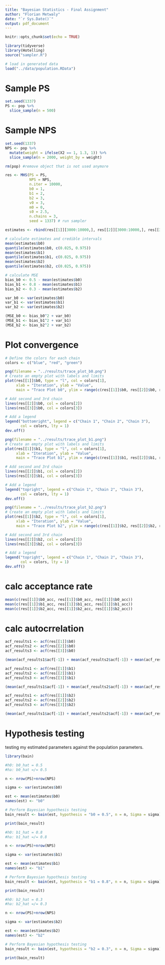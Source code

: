 ```yaml
---
title: "Bayesian Statistics - Final Assignment"
author: "Florian Metwaly"
date: "`r Sys.Date()`"
output: pdf_document
---
```


```r
knitr::opts_chunk$set(echo = TRUE)
```

```r
library(tidyverse)
library(Hotelling)
source("sampler.R")
```

```r
# load in generated data
load("../data/population.RData")
```

# Sample PS
```r
set.seed(1337)
PS <- pop %>%
  slice_sample(n = 500)
```

# Sample NPS
```r
set.seed(1337)
NPS <- pop %>%
  mutate(weight = ifelse(X2 == 1, 1.3, 1)) %>%
  slice_sample(n = 2000, weight_by = weight)
```

```r
rm(pop) #remove object that is not used anymore
```

```r
res <- MHS(PS = PS, 
           NPS = NPS, 
           n.iter = 10000, 
           b0 = 1, 
           b1 = 2, 
           b2 = 3, 
           v0 = 3, 
           m0 = 0, 
           s0 = 2.5, 
           n.chains = 3, 
           seed = 1337) # run sampler

estimates <- rbind(res[[1]][3000:10000,], res[[2]][3000:10000,], res[[3]][3000:10000,]) # remove burn in
```


```r
# calculate estimates and credible intervals
mean(estimates$b0)
quantile(estimates$b0, c(0.025, 0.975))
mean(estimates$b1)
quantile(estimates$b1, c(0.025, 0.975))
mean(estimates$b2)
quantile(estimates$b2, c(0.025, 0.975))
```

```r
# calculate MSE
bias_b0 <- 0.5 - mean(estimates$b0)
bias_b1 <- 0.8 - mean(estimates$b1)
bias_b2 <- 0.3 - mean(estimates$b2)

var_b0 <- var(estimates$b0)
var_b1 <- var(estimates$b1)
var_b2 <- var(estimates$b2)

(MSE_b0 <- bias_b0^2 + var_b0)
(MSE_b1 <- bias_b1^2 + var_b1)
(MSE_b2 <- bias_b2^2 + var_b2)
```

# Plot convergence
```r
# Define the colors for each chain
colors <- c("blue", "red", "green")

png(filename = "../results/trace_plot_b0.png")
# Create an empty plot with labels and limits
plot(res[[1]]$b0, type = "l", col = colors[1], 
     xlab = "Iteration", ylab = "Value", 
     main = "Trace Plot b0", ylim = range(c(res[[1]]$b0, res[[2]]$b0, res[[3]]$b0)))

# Add second and 3rd chain
lines(res[[2]]$b0, col = colors[2])
lines(res[[3]]$b0, col = colors[3])

# Add a legend
legend("bottomright", legend = c("Chain 1", "Chain 2", "Chain 3"), 
       col = colors, lty = 1)
dev.off()
```

```r
png(filename = "../results/trace_plot_b1.png")
# Create an empty plot with labels and limits
plot(res[[1]]$b1, type = "l", col = colors[1], 
     xlab = "Iteration", ylab = "Value", 
     main = "Trace Plot b1", ylim = range(c(res[[1]]$b1, res[[2]]$b1, res[[3]]$b1)))

# Add second and 3rd chain
lines(res[[2]]$b1, col = colors[2])
lines(res[[3]]$b1, col = colors[3])

# Add a legend
legend("topright", legend = c("Chain 1", "Chain 2", "Chain 3"), 
       col = colors, lty = 1)
dev.off()
```

```r
png(filename = "../results/trace_plot_b2.png")
# Create an empty plot with labels and limits
plot(res[[1]]$b2, type = "l", col = colors[1], 
     xlab = "Iteration", ylab = "Value", 
     main = "Trace Plot b2", ylim = range(c(res[[1]]$b2, res[[2]]$b2, res[[3]]$b2)))

# Add second and 3rd chain
lines(res[[2]]$b2, col = colors[2])
lines(res[[3]]$b2, col = colors[3])

# Add a legend
legend("topright", legend = c("Chain 1", "Chain 2", "Chain 3"), 
       col = colors, lty = 1)
dev.off()
```
# calc acceptance rate
```r
mean(c(res[[1]]$b0_acc, res[[1]]$b0_acc, res[[1]]$b0_acc))
mean(c(res[[1]]$b1_acc, res[[1]]$b1_acc, res[[1]]$b1_acc))
mean(c(res[[1]]$b2_acc, res[[1]]$b2_acc, res[[1]]$b2_acc))
```

# calc autocrrelation
```r
acf_results1 <- acf(res[[1]]$b0)
acf_results2 <- acf(res[[2]]$b0)
acf_results3 <- acf(res[[3]]$b0)

(mean(acf_results1$acf[-1]) + mean(acf_results2$acf[-1]) + mean(acf_results3$acf[-1]))/3

acf_results1 <- acf(res[[1]]$b1)
acf_results2 <- acf(res[[2]]$b1)
acf_results3 <- acf(res[[3]]$b1)

(mean(acf_results1$acf[-1]) + mean(acf_results2$acf[-1]) + mean(acf_results3$acf[-1]))/3

acf_results1 <- acf(res[[1]]$b2)
acf_results2 <- acf(res[[2]]$b2)
acf_results3 <- acf(res[[3]]$b2)

(mean(acf_results1$acf[-1]) + mean(acf_results2$acf[-1]) + mean(acf_results3$acf[-1]))/3
```


# Hypothesis testing
testing my estimated parameters against the population parameters.


```r
library(bain)
```

```r
#h0: b0_hat = 0.5
#ha: b0_hat =/= 0.5

n <- nrow(PS)+nrow(NPS)

sigma <- var(estimates$b0)

est <- mean(estimates$b0)
names(est) <- "b0"

# Perform Bayesian hypothesis testing
bain_result <- bain(est, hypothesis = "b0 = 0.5", n = n, Sigma = sigma)

print(bain_result)
```

```r
#h0: b1_hat = 0.8
#ha: b1_hat =/= 0.8

n <- nrow(PS)+nrow(NPS)

sigma <- var(estimates$b1)

est <- mean(estimates$b1)
names(est) <- "b1"

# Perform Bayesian hypothesis testing
bain_result <- bain(est, hypothesis = "b1 = 0.8", n = n, Sigma = sigma)

print(bain_result)
```

```r
#h0: b2_hat = 0.3
#ha: b2_hat =/= 0.3

n <- nrow(PS)+nrow(NPS)

sigma <- var(estimates$b2)

est <- mean(estimates$b2)
names(est) <- "b2"

# Perform Bayesian hypothesis testing
bain_result <- bain(est, hypothesis = "b2 = 0.3", n = n, Sigma = sigma)

print(bain_result)
```


